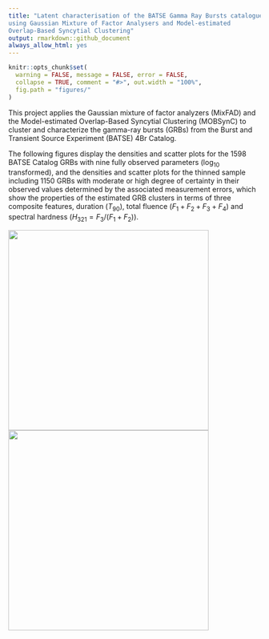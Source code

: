 ```yaml
---
title: "Latent characterisation of the BATSE Gamma Ray Bursts catalogue
using Gaussian Mixture of Factor Analysers and Model-estimated
Overlap-Based Syncytial Clustering"
output: rmarkdown::github_document
always_allow_html: yes
---
```


```r
knitr::opts_chunk$set(
  warning = FALSE, message = FALSE, error = FALSE,
  collapse = TRUE, comment = "#>", out.width = "100%",
  fig.path = "figures/"
)
```

This project applies the Gaussian mixture of factor analyzers (MixFAD) and the Model-estimated
Overlap-Based Syncytial Clustering (MOBSynC) to cluster and characterize the gamma-ray bursts (GRBs) from the Burst and Transient Source Experiment (BATSE) 4Br Catalog. 

The following figures display the densities and scatter plots for the 1598 BATSE Catalog GRBs with nine fully observed parameters ($\log_{10}$ transformed), and the densities and scatter plots for the thinned sample including 1150 GRBs with moderate or high degree of certainty in their observed values determined by the associated measurement errors, which show the properties of the estimated GRB clusters in terms of three composite features, duration ($T_{90}$), total fluence ($F_1 + F_2 + F_3 +F_4$) and spectral hardness ($H_{321} = F_3/(F_1 +F_2$)).

<p float="left">
<img src="figures/grb-org-log.png" width="400" height = "400" />
<img src="figures/grb-5g-class-feature-dist.png" width="400" height = "400"/>
</p>

